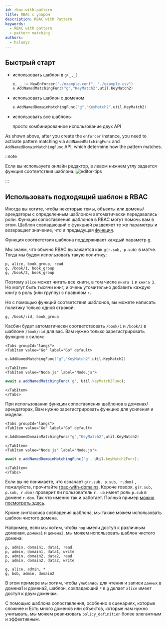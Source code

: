 ```yaml
---
id: rbac-with-pattern
title: RBAC с узором
description: RBAC with Pattern
keywords:
  - RBAC with pattern
  - pattern matching
authors:
  - hsluoyz
---
```




## Быстрый старт

- использовать шаблон в `g(_,_)`

  ```go
  e, _ := NewEnforcer("./example.conf", "./example.csv")
  e.AddNamedMatchingFunc("g","KeyMatch2",util.KeyMatch2)
  ```

- использовать шаблон с доменом

  ```go
  e.AddNamedDomainMatchingFunc("g","KeyMatch2",util.KeyMatch2)
  ```
- использовать все шаблоны

  просто комбинированное использование двух API

As shown above, after you create the `enforcer` instance, you need to activate pattern matching via `AddNamedMatchingFunc` and `AddNamedDomainMatchingFunc` API,  which determine how the pattern matches.

::note

Если вы используете онлайн редактор, в левом нижнем углу задается функция соответствия шаблона. ![editor-tips](/img/editor-tips.png)

:::

## Использовать подходящий шаблон в RBAC

Иногда вы хотите, чтобы некоторые темы, объекты или домены/арендаторы с определенным шаблоном автоматически передавались роли. Функции сопоставления шаблонов в RBAC могут помочь вам в этом. Шаблон совпадающий с функцией разделяет те же параметры и возвращает значение, что и предыдущая [функция](/docs/syntax-for-models#functions-in-matchers).

Функция соответствия шаблона поддерживает каждый параметр g.

Мы знаем, что обычно RBAC выражается как `g(r.sub, p.sub)` в матче. Тогда мы будем использовать такую политику:

```
p, alice, book_group, read
g, /book/1, book_group
g, /book/2, book_group
```

Поэтому `alice` может читать все книги, в том числе `книга 1` и `книга 2`. Но могут быть тысячи книг, и очень утомительно добавить каждую книгу в роль (или группу) с правилом `г`.

Но с помощью функций соответствия шаблонов, вы можете написать политику только одной строкой:

```
g, /book/:id, book_group
```

Касбин будет автоматически соответствовать `/book/1` и `/book/2` в шаблоне `/book/:id` для вас. Вам нужно только зарегистрировать функцию с силом:

```mdx-code-block
<Tabs groupId="langs">
<TabItem value="Go" label="Go" default>
```

```go
e.AddNamedMatchingFunc("g","KeyMatch2",util.KeyMatch2)
```

```mdx-code-block
</TabItem>
<TabItem value="Node.js" label="Node.js">
```

```typescript
await e.addNamedMatchingFunc('g', Util.keyMatch2Func);
```

```mdx-code-block
</TabItem>
</Tabs>
```

При использовании функции сопоставления шаблонов в доменах/арендаторах, Вам нужно зарегистрировать функцию для усиления и модели.

```mdx-code-block
<Tabs groupId="langs">
<TabItem value="Go" label="Go" default>
```

```go
e.AddNamedDomainMatchingFunc("g","KeyMatch2",util.KeyMatch2)
```

```mdx-code-block
</TabItem>
<TabItem value="Node.js" label="Node.js">
```

```typescript
await e.addNamedDomainMatchingFunc('g', Util.keyMatch2Func);
```

```mdx-code-block
</TabItem>
</Tabs>
```

Если вы не понимаете, что означает `g(r.sub, p.sub, r.dom)` , пожалуйста, прочитайте [rbac-with-domains](/docs/rbac-with-domains). Короче говоря, `g(r.sub, p.sub, r.dom)` проверит ли пользователь `r. ub` имеет роль `p.sub` в домене `r.dom`. Так что именно так и работает. Полный пример [можно посмотреть здесь](https://github.com/casbin/casbin/blob/dbdb6cbe2e7a80863e4951f9ff36da07fef01b75/model_test.go#L278-L307).

Кроме синтаксиса совпадения шаблона, мы также можем использовать шаблон чистого домена.

Например, если мы хотим, чтобы `под` имели доступ к различным доменам, `домена1` и `домена2`, мы можем использовать шаблон чистого домена:

```
p, admin, domain1, data1, read
p, admin, domain1, data1, write
p, admin, domain2, data2, read
p, admin, domain2, data2, write

g, alice, admin, *
g, bob, admin, domain2
```

В этом примере мы хотим, чтобы `улыбались` для чтения и записи `данных` в домена1 и домена2, шаблон, совпадающий `*` в `g` делает `alice` имеет доступ к двум доменам.

С помощью шаблона сопоставления, особенно в сценариях, которые сложнее и Есть много доменов или объектов, которые нам нужно учитывать, мы можем реализовать `policy_definition` более элегантным и эффективным.
